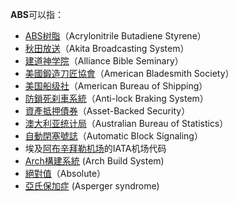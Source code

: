 {{noteTA
|1=zh-cn:防抱死制动系统; zh-tw:防鎖死煞車系統; zh-hk:防鎖制動系統;
}}
'''ABS'''可以指：
* [[ABS树脂|ABS树脂]]（Acrylonitrile Butadiene Styrene）
* [[秋田放送|秋田放送]]（Akita Broadcasting System）
* [[建道神学院|建道神学院]]（Alliance Bible Seminary）
* [[美國鍛造刀匠協會|美國鍛造刀匠協會]]（American Bladesmith Society）
* [[美国船级社|美国船级社]]（American Bureau of Shipping）
* [[防鎖死刹車系統|防鎖死刹車系統]]（Anti-lock Braking System）
* [[資產抵押債券|資產抵押債券]]（Asset-Backed Security）
* [[澳大利亚统计局|澳大利亚统计局]]（Australian Bureau of Statistics）
* [[自動閉塞號誌|自動閉塞號誌]]（Automatic Block Signaling）
* 埃及[[阿布辛拜勒机场|阿布辛拜勒机场]]的IATA机场代码
* [[Arch構建系統|Arch構建系統]] (Arch Build System)
* [[絕對值|絕對值]]（Absolute）
* [[亞氏保加症|亞氏保加症]] (Asperger syndrome)
{{disambig|Cat=三字拉丁字母縮寫消歧義}}
